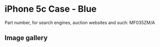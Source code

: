 
# iPhone 5c Case - Blue

Part number, for search engines, auction websites and such: MF035ZM/A

## Image gallery

<div style={{ width: "768px" }}>
  <GalleryComponent
    images={[
      {
        original: "/everysource/MF035.webp",
        thumbnail: "/everypreview/MF035.webp",
      },
      {
        original: "/everysource/MF035_AV1_WHITE.webp",
        thumbnail: "/everypreview/MF035_AV1_WHITE.webp",
      },
      {
        original: "/everysource/MF035_AV2.webp",
        thumbnail: "/everypreview/MF035_AV2.webp",
      }
    ]}
  />
</div>